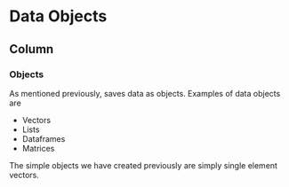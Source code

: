 Data Objects {data-navmenu="R Environment"}
========================================

Column {.tabset}
---------------------

### Objects 

As mentioned previously, \texttt{R} saves data as objects. Examples of data objects are

*  Vectors
*  Lists
*  Dataframes
*  Matrices

The simple objects we have created previously are simply single element vectors.
